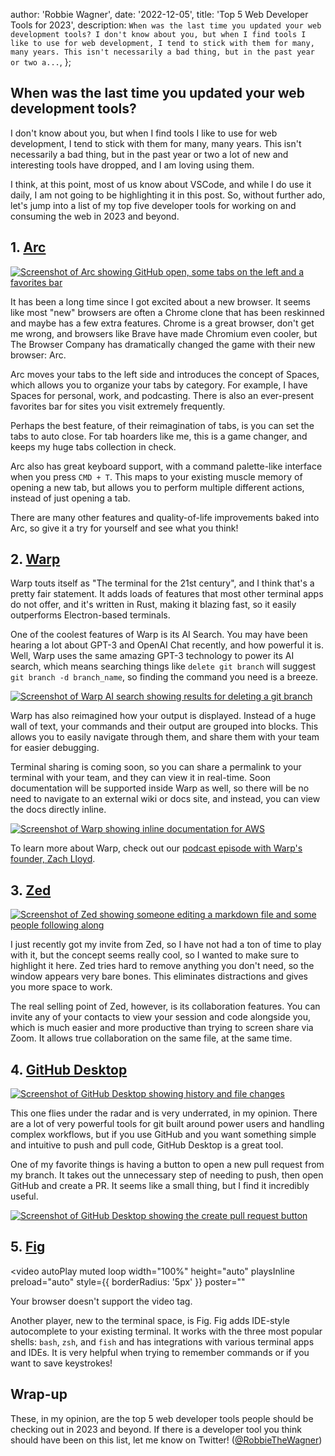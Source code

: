 


  author: 'Robbie Wagner',
  date: '2022-12-05',
  title: 'Top 5 Web Developer Tools for 2023',
  description: `
    When was the last time you updated your web development tools?
    I don't know about you, but when I find tools I like to use for web development,
    I tend to stick with them for many, many years. This isn't necessarily a bad
    thing, but in the past year or two a...
  `,
};


## When was the last time you updated your web development tools?

I don't know about you, but when I find tools I like to use for web development,
I tend to stick with them for many, many years. This isn't necessarily a bad
thing, but in the past year or two a lot of new and interesting tools have
dropped, and I am loving using them.

I think, at this point, most of us know about VSCode, and while I do use it
daily, I am not going to be highlighting it in this post. So, without further
ado, let's jump into a list of my top five developer tools for working on and
consuming the web in 2023 and beyond.

## 1. [Arc](https://thebrowser.company/)

<a href="https://thebrowser.company/">
  <Image
    src={arcImg}
    alt="Screenshot of Arc showing GitHub open, some tabs on the left and a favorites bar"
  />
</a>

It has been a long time since I got excited about a new browser. It seems like
most "new" browsers are often a Chrome clone that has been reskinned and maybe
has a few extra features. Chrome is a great browser, don't get me wrong, and
browsers like Brave have made Chromium even cooler, but The Browser Company has
dramatically changed the game with their new browser: Arc.

Arc moves your tabs to the left side and introduces the concept of Spaces, which
allows you to organize your tabs by category. For example, I have Spaces for
personal, work, and podcasting. There is also an ever-present favorites bar for
sites you visit extremely frequently.

Perhaps the best feature, of their reimagination of tabs, is you can set the
tabs to auto close. For tab hoarders like me, this is a game changer, and keeps
my huge tabs collection in check.

Arc also has great keyboard support, with a command palette-like interface when
you press `CMD + T`. This maps to your existing muscle memory of opening a new
tab, but allows you to perform multiple different actions, instead of just
opening a tab.

There are many other features and quality-of-life improvements baked into Arc,
so give it a try for yourself and see what you think!

## 2. [Warp](https://www.warp.dev/)

Warp touts itself as "The terminal for the 21st century", and I think that's a
pretty fair statement. It adds loads of features that most other terminal apps
do not offer, and it's written in Rust, making it blazing fast, so it easily
outperforms Electron-based terminals.

One of the coolest features of Warp is its AI Search. You may have been hearing
a lot about GPT-3 and OpenAI Chat recently, and how powerful it is. Well, Warp
uses the same amazing GPT-3 technology to power its AI search, which means
searching things like `delete git branch` will suggest
`git branch -d branch_name`, so finding the command you need is a breeze.

<a href="https://www.warp.dev/">
  <Image
    src={warpAISearch}
    alt="Screenshot of Warp AI search showing results for deleting a git branch"
  />
</a>

Warp has also reimagined how your output is displayed. Instead of a huge wall of
text, your commands and their output are grouped into blocks. This allows you to
easily navigate through them, and share them with your team for easier
debugging.

Terminal sharing is coming soon, so you can share a permalink to your terminal
with your team, and they can view it in real-time. Soon documentation will be
supported inside Warp as well, so there will be no need to navigate to an
external wiki or docs site, and instead, you can view the docs directly inline.

<a href="https://www.warp.dev/">
  <Image
    src={warpDocs}
    alt="Screenshot of Warp showing inline documentation for AWS"
  />
</a>

To learn more about Warp, check out our
[podcast episode with Warp's founder, Zach Lloyd](https://www.whiskeywebandwhatnot.fm/prioritizing-performance-and-the-future-of-the-terminal-with-zach-lloyd/).

## 3. [Zed](https://zed.dev/)

<a href="https://zed.dev/">
  <Image
    src={zed}
    alt="Screenshot of Zed showing someone editing a markdown file and some people following along"
  />
</a>

I just recently got my invite from Zed, so I have not had a ton of time to play
with it, but the concept seems really cool, so I wanted to make sure to
highlight it here. Zed tries hard to remove anything you don't need, so the
window appears very bare bones. This eliminates distractions and gives you more
space to work.

The real selling point of Zed, however, is its collaboration features. You can
invite any of your contacts to view your session and code alongside you, which
is much easier and more productive than trying to screen share via Zoom. It
allows true collaboration on the same file, at the same time.

## 4. [GitHub Desktop](https://desktop.github.com/)

<a href="https://desktop.github.com/">
  <Image
    src={githubDesktop}
    alt="Screenshot of GitHub Desktop showing history and file changes"
  />
</a>

This one flies under the radar and is very underrated, in my opinion. There are
a lot of very powerful tools for git built around power users and handling
complex workflows, but if you use GitHub and you want something simple and
intuitive to push and pull code, GitHub Desktop is a great tool.

One of my favorite things is having a button to open a new pull request from my
branch. It takes out the unnecessary step of needing to push, then open GitHub
and create a PR. It seems like a small thing, but I find it incredibly useful.

<a href="https://desktop.github.com/">
  <Image
    src={githubPR}
    alt="Screenshot of GitHub Desktop showing the create pull request button"
  />
</a>

## 5. [Fig](https://fig.io/)

<video
  autoPlay
  muted
  loop
  width="100%"
  height="auto"
  playsInline
  preload="auto"
  style={{ borderRadius: '5px' }}
  poster=""
>
  <source src="/videos/fig-demo.mp4" type="video/mp4" />
  Your browser doesn't support the video tag.
</video>

Another player, new to the terminal space, is Fig. Fig adds IDE-style
autocomplete to your existing terminal. It works with the three most popular
shells: `bash`, `zsh`, and `fish` and has integrations with various terminal
apps and IDEs. It is very helpful when trying to remember commands or if you
want to save keystrokes!

## Wrap-up

These, in my opinion, are the top 5 web developer tools people should be
checking out in 2023 and beyond. If there is a developer tool you think should
have been on this list, let me know on Twitter!
([@RobbieTheWagner](https://twitter.com/RobbieTheWagner))
